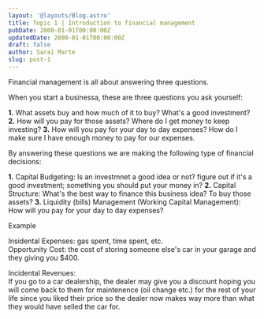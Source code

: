 ```yaml
---
layout: '@layouts/Blog.astro'
title: Topic 1 | Introduction to financial management
pubDate: 2000-01-01T00:00:00Z 
updatedDate: 2000-01-01T00:00:00Z 
draft: false
author: Sarai Marte
slug: post-1
---
```


Financial management is all about answering three questions. 

When you start a businessa, these are three questions you ask yourself:

**1.** What assets buy and how much of it to buy?    What's a good investment?
**2.** How will you pay for those assets?   Where do I get money to keep investing?
**3.** How will you pay for your day to day expenses?  How do I make sure I have enough money to pay for our expenses.

By answering these questions we are making the following type of financial decisions:

**1.** Capital Budgeting: Is an investmnet a good idea or not? figure out if it's a good investment;  something you should put your money in?
**2.** Capital Structure: What's the best way to finance this business idea? To buy those assets?
**3.** Liquidity (bills) Management (Working Capital Management): How will you pay for your day to day expenses?  

Example

Insidental Expenses: gas spent, time spent, etc.  
Opportunity Cost: the cost of storing someone else's car in your garage and they giving you $400.   

Incidental Revenues:   
If you go to a car dealership, the dealer may give you a discount hoping you will come back to them for maintenence (oil change etc.) for the rest of your life since you liked their price so the dealer now makes way more than what they would have selled the car for.  